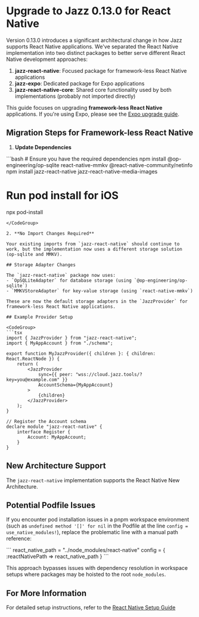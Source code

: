 

# Upgrade to Jazz 0.13.0 for React Native

Version 0.13.0 introduces a significant architectural change in how Jazz supports React Native applications. We've separated the React Native implementation into two distinct packages to better serve different React Native development approaches:

1. **jazz-react-native**: Focused package for framework-less React Native applications
2. **jazz-expo**: Dedicated package for Expo applications
3. **jazz-react-native-core**: Shared core functionality used by both implementations (probably not imported directly)

This guide focuses on upgrading **framework-less React Native** applications. If you're using Expo, please see the [Expo upgrade guide](/docs/react-native-expo/upgrade/0-13-0).

## Migration Steps for Framework-less React Native

1. **Update Dependencies**

<CodeGroup>
```bash
# Ensure you have the required dependencies
npm install @op-engineering/op-sqlite react-native-mmkv @react-native-community/netinfo
npm install jazz-react-native jazz-react-native-media-images

# Run pod install for iOS
npx pod-install
```
</CodeGroup>

2. **No Import Changes Required**

Your existing imports from `jazz-react-native` should continue to work, but the implementation now uses a different storage solution (op-sqlite and MMKV).

## Storage Adapter Changes

The `jazz-react-native` package now uses:
- `OpSQLiteAdapter` for database storage (using `@op-engineering/op-sqlite`)
- `MMKVStoreAdapter` for key-value storage (using `react-native-mmkv`)

These are now the default storage adapters in the `JazzProvider` for framework-less React Native applications.

## Example Provider Setup

<CodeGroup>
```tsx
import { JazzProvider } from "jazz-react-native";
import { MyAppAccount } from "./schema";

export function MyJazzProvider({ children }: { children: React.ReactNode }) {
    return (
        <JazzProvider
            sync={{ peer: "wss://cloud.jazz.tools/?key=you@example.com" }}
            AccountSchema={MyAppAccount}
        >
            {children}
        </JazzProvider>
    );
}

// Register the Account schema
declare module "jazz-react-native" {
    interface Register {
        Account: MyAppAccount;
    }
}
```
</CodeGroup>

## New Architecture Support

The `jazz-react-native` implementation supports the React Native New Architecture.

## Potential Podfile Issues

If you encounter pod installation issues in a pnpm workspace environment (such as `undefined method '[]' for nil` in the Podfile at the line `config = use_native_modules!`), replace the problematic line with a manual path reference:

<CodeGroup>
```
react_native_path = "../node_modules/react-native"
config = { :reactNativePath => react_native_path }
```
</CodeGroup>

This approach bypasses issues with dependency resolution in workspace setups where packages may be hoisted to the root `node_modules`.

## For More Information

For detailed setup instructions, refer to the [React Native Setup Guide](/docs/react-native/project-setup)
